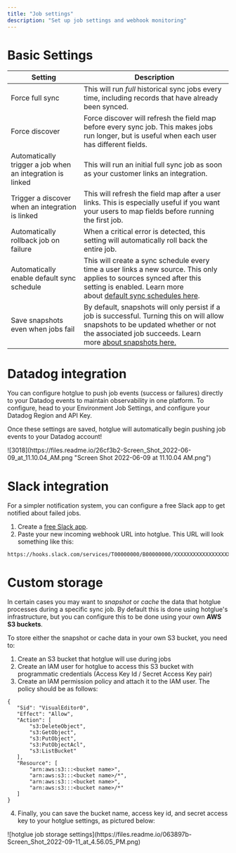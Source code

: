 ```yaml
---
title: "Job settings"
description: "Set up job settings and webhook monitoring"
---
```



# Basic Settings


| Setting | Description |
| --- | --- |
| Force full sync | This will run _full_ historical sync jobs every time, including records that have already been synced. |
| Force discover | Force discover will refresh the field map before every sync job. This makes jobs run longer, but is useful when each user has different fields. |
| Automatically trigger a job when an integration is linked | This will run an initial full sync job as soon as your customer links an integration. |
| Trigger a discover when an integration is linked | This will refresh the field map after a user links. This is especially useful if you want your users to map fields before running the first job. |
| Automatically rollback job on failure | When a critical error is detected, this setting will automatically roll back the entire job. |
| Automatically enable default sync schedule | This will create a sync schedule every time a user links a new source. This only applies to sources synced after this setting is enabled. Learn more about [default sync schedules here](https://docs.hotglue.com/docs/jobs-scheduling#using-a-default-sync-schedule). |
| Save snapshots even when jobs fail | By default, snapshots will only persist if a job is successful. Turning this on will allow snapshots to be updated whether or not the associated job succeeds. Learn more [about snapshots here.](https://docs.hotglue.com/docs/transformations-snapshots) |

# Datadog integration

You can configure hotglue to push job events (success or failures) directly to your Datadog events to maintain observability in one platform. To configure, head to your Environment Job Settings, and configure your Datadog Region and API Key.

Once these settings are saved, hotglue will automatically begin pushing job events to your Datadog account!

<Frame caption="Datadog Settings">
![3018](https://files.readme.io/26cf3b2-Screen_Shot_2022-06-09_at_11.10.04_AM.png "Screen Shot 2022-06-09 at 11.10.04 AM.png")
</Frame>


# Slack integration

For a simpler notification system, you can configure a free Slack app to get notified about failed jobs.

1.  Create a [free Slack app](https://api.slack.com/messaging/webhooks).
2.  Paste your new incoming webhook URL into hotglue. This URL will look something like this:

```
https://hooks.slack.com/services/T00000000/B00000000/XXXXXXXXXXXXXXXXXXXXXXXX
```

# Custom storage

In certain cases you may want to _snapshot_ or _cache_ the data that hotglue processes during a specific sync job. By default this is done using hotglue's infrastructure, but you can configure this to be done using your own **AWS S3 buckets**.

To store either the snapshot or cache data in your own S3 bucket, you need to:

1.  Create an S3 bucket that hotglue will use during jobs
2.  Create an IAM user for hotglue to access this S3 bucket with programmatic credentials (Access Key Id / Secret Access Key pair)
3.  Create an IAM permission policy and attach it to the IAM user. The policy should be as follows:

 ```
 {
 	"Sid": "VisualEditor0",
 	"Effect": "Allow",
 	"Action": [
 		"s3:DeleteObject",
 		"s3:GetObject",
 		"s3:PutObject",
 		"s3:PutObjectAcl",
 		"s3:ListBucket"
 	],
 	"Resource": [
 		"arn:aws:s3:::<bucket name>",
 		"arn:aws:s3:::<bucket name>/*",
 		"arn:aws:s3:::<bucket name>",
 		"arn:aws:s3:::<bucket name>/*"
 	]
 }
 ```

4.  Finally, you can save the bucket name, access key id, and secret access key to your hotglue settings, as pictured below:

<Frame caption="hotglue job custom storage settings">
![hotglue job storage settings](https://files.readme.io/063897b-Screen_Shot_2022-09-11_at_4.56.05_PM.png)
</Frame>
